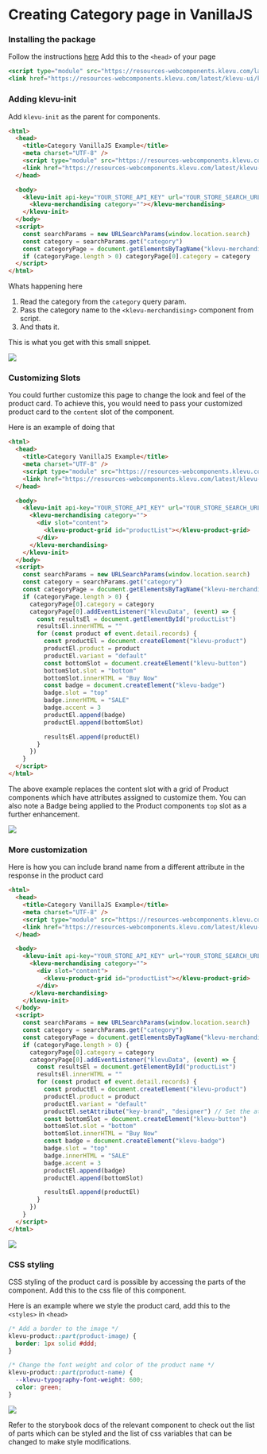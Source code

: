 
<Meta title="Examples/VanillaJS/Category page" />

# Creating Category page in VanillaJS

### Installing the package

Follow the instructions [here](?path=/docs/guides-installation--docs)
Add this to the `<head>` of your page

```jsx
<script type="module" src="https://resources-webcomponents.klevu.com/latest/klevu-ui/klevu-ui.esm.js"></script>
<link href="https://resources-webcomponents.klevu.com/latest/klevu-ui/klevu-ui.css" rel="stylesheet" />
```

### Adding klevu-init

Add `klevu-init` as the parent for components.

```html
<html>
  <head>
    <title>Category VanillaJS Example</title>
    <meta charset="UTF-8" />
    <script type="module" src="https://resources-webcomponents.klevu.com/latest/klevu-ui/klevu-ui.esm.js"></script>
    <link href="https://resources-webcomponents.klevu.com/latest/klevu-ui/klevu-ui.css" rel="stylesheet" />
  </head>

  <body>
    <klevu-init api-key="YOUR_STORE_API_KEY" url="YOUR_STORE_SEARCH_URL">
      <klevu-merchandising category=""></klevu-merchandising>
    </klevu-init>
  </body>
  <script>
    const searchParams = new URLSearchParams(window.location.search)
    const category = searchParams.get("category")
    const categoryPage = document.getElementsByTagName("klevu-merchandising")
    if (categoryPage.length > 0) categoryPage[0].category = category
  </script>
</html>
```

Whats happening here

1. Read the category from the `category` query param.
2. Pass the category name to the `<klevu-merchandising>` component from script.
3. And thats it.

This is what you get with this small snippet.

<img src="/basic-category-page-vanillajs.png" />

### Customizing Slots

You could further customize this page to change the look and feel of the product card. To achieve this, you would need to pass your customized product card to the `content` slot of the component.

Here is an example of doing that

```html
<html>
  <head>
    <title>Category VanillaJS Example</title>
    <meta charset="UTF-8" />
    <script type="module" src="https://resources-webcomponents.klevu.com/latest/klevu-ui/klevu-ui.esm.js"></script>
    <link href="https://resources-webcomponents.klevu.com/latest/klevu-ui/klevu-ui.css" rel="stylesheet" />
  </head>

  <body>
    <klevu-init api-key="YOUR_STORE_API_KEY" url="YOUR_STORE_SEARCH_URL">
      <klevu-merchandising category="">
        <div slot="content">
          <klevu-product-grid id="productList"></klevu-product-grid>
        </div>
      </klevu-merchandising>
    </klevu-init>
  </body>
  <script>
    const searchParams = new URLSearchParams(window.location.search)
    const category = searchParams.get("category")
    const categoryPage = document.getElementsByTagName("klevu-merchandising")
    if (categoryPage.length > 0) {
      categoryPage[0].category = category
      categoryPage[0].addEventListener("klevuData", (event) => {
        const resultsEl = document.getElementById("productList")
        resultsEl.innerHTML = ""
        for (const product of event.detail.records) {
          const productEl = document.createElement("klevu-product")
          productEl.product = product
          productEl.variant = "default"
          const bottomSlot = document.createElement("klevu-button")
          bottomSlot.slot = "bottom"
          bottomSlot.innerHTML = "Buy Now"
          const badge = document.createElement("klevu-badge")
          badge.slot = "top"
          badge.innerHTML = "SALE"
          badge.accent = 3
          productEl.append(badge)
          productEl.append(bottomSlot)

          resultsEl.append(productEl)
        }
      })
    }
  </script>
</html>
```

The above example replaces the content slot with a grid of Product components which have attributes assigned to customize them.
You can also note a Badge being applied to the Product components `top` slot as a further enhancement.

<img src="/slot-customized-category-page-vanillajs.png" />

### More customization

Here is how you can include brand name from a different attribute in the response in the product card

```html
<html>
  <head>
    <title>Category VanillaJS Example</title>
    <meta charset="UTF-8" />
    <script type="module" src="https://resources-webcomponents.klevu.com/latest/klevu-ui/klevu-ui.esm.js"></script>
    <link href="https://resources-webcomponents.klevu.com/latest/klevu-ui/klevu-ui.css" rel="stylesheet" />
  </head>

  <body>
    <klevu-init api-key="YOUR_STORE_API_KEY" url="YOUR_STORE_SEARCH_URL">
      <klevu-merchandising category="">
        <div slot="content">
          <klevu-product-grid id="productList"></klevu-product-grid>
        </div>
      </klevu-merchandising>
    </klevu-init>
  </body>
  <script>
    const searchParams = new URLSearchParams(window.location.search)
    const category = searchParams.get("category")
    const categoryPage = document.getElementsByTagName("klevu-merchandising")
    if (categoryPage.length > 0) {
      categoryPage[0].category = category
      categoryPage[0].addEventListener("klevuData", (event) => {
        const resultsEl = document.getElementById("productList")
        resultsEl.innerHTML = ""
        for (const product of event.detail.records) {
          const productEl = document.createElement("klevu-product")
          productEl.product = product
          productEl.variant = "default"
          productEl.setAttribute("key-brand", "designer") // Set the attribute in this way
          const bottomSlot = document.createElement("klevu-button")
          bottomSlot.slot = "bottom"
          bottomSlot.innerHTML = "Buy Now"
          const badge = document.createElement("klevu-badge")
          badge.slot = "top"
          badge.innerHTML = "SALE"
          badge.accent = 3
          productEl.append(badge)
          productEl.append(bottomSlot)

          resultsEl.append(productEl)
        }
      })
    }
  </script>
</html>
```

<img src="/custom-brand-attribute-category-page-vanillajs.png" />

### CSS styling

CSS styling of the product card is possible by accessing the parts of the component. Add this to the css file of this component.

Here is an example where we style the product card, add this to the `<styles>` in `<head>`

```css
/* Add a border to the image */
klevu-product::part(product-image) {
  border: 1px solid #ddd;
}

/* Change the font weight and color of the product name */
klevu-product::part(product-name) {
  --klevu-typography-font-weight: 600;
  color: green;
}
```

<img src="/css-styled-category-page-vanillajs.png" />

Refer to the storybook docs of the relevant component to check out the list of parts which can be styled and the list of css variables that can be changed to make style modifications.

